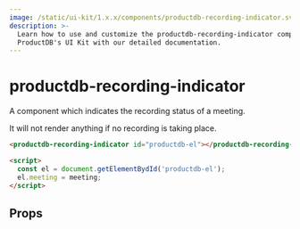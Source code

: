 ```yaml
---
image: /static/ui-kit/1.x.x/components/productdb-recording-indicator.svg
description: >-
  Learn how to use and customize the productdb-recording-indicator component in
  ProductDB's UI Kit with our detailed documentation.
---
```


# productdb-recording-indicator

A component which indicates the recording status of a meeting.

It will not render anything if no recording is taking place.

```html
<productdb-recording-indicator id="productdb-el"></productdb-recording-indicator>

<script>
  const el = document.getElementBydId('productdb-el');
  el.meeting = meeting;
</script>
```

## Props

<PropsTable of="productdb-recording-indicator" />

<head>
  <title>UI Kit productdb-recording-indicator</title>
</head>
